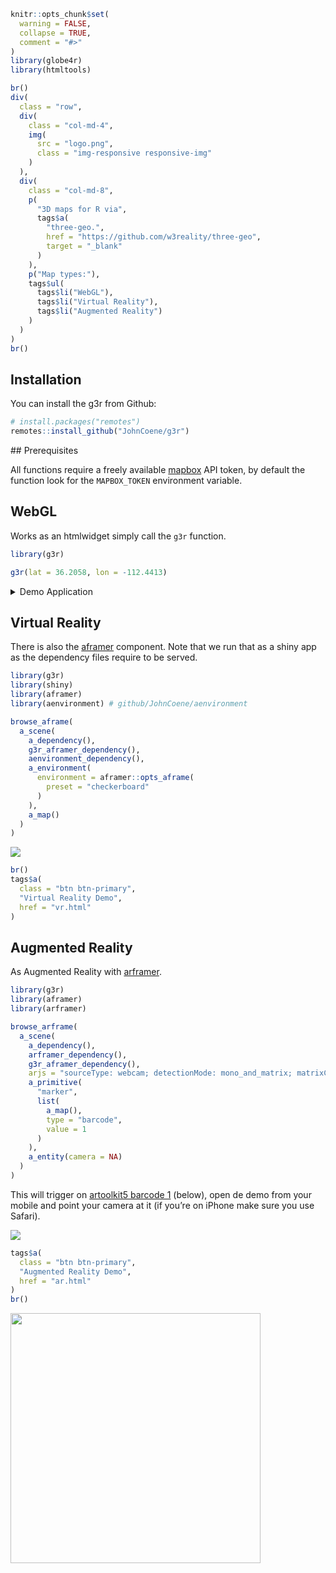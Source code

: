 <!-- badges: start -->
<!-- badges: end -->

```r
knitr::opts_chunk$set(
  warning = FALSE,
  collapse = TRUE,
  comment = "#>"
)
library(globe4r)
library(htmltools)
```

```r
br()
div(
  class = "row",
  div(
    class = "col-md-4",
    img(
      src = "logo.png",
      class = "img-responsive responsive-img"
    )
  ),
  div(
    class = "col-md-8",
    p(
      "3D maps for R via",
      tags$a(
        "three-geo.", 
        href = "https://github.com/w3reality/three-geo", 
        target = "_blank"
      )
    ),
    p("Map types:"),
    tags$ul(
      tags$li("WebGL"),
      tags$li("Virtual Reality"),
      tags$li("Augmented Reality")
    )
  )
)
br()
```

## Installation

You can install the g3r from Github:

```r
# install.packages("remotes")
remotes::install_github("JohnCoene/g3r")
```

## Prerequisites

All functions require a freely available [mapbox](https://www.mapbox.com/) API token, by default the function look for the `MAPBOX_TOKEN` environment variable.

## WebGL

Works as an htmlwidget simply call the `g3r` function.

```r
library(g3r)

g3r(lat = 36.2058, lon = -112.4413)
```

<details>
<summary>Demo Application</summary>
<p>
```r
g3r::g3r_demo()
```
</p>
</details>

## Virtual Reality

There is also the [aframer](https://aframer.john-coene.com/) component. Note that we run that as a shiny app as the dependency files require to be served.

```r
library(g3r)
library(shiny)
library(aframer)
library(aenvironment) # github/JohnCoene/aenvironment

browse_aframe(
  a_scene(
    a_dependency(),
    g3r_aframer_dependency(),
    aenvironment_dependency(),
    a_environment(
      environment = aframer::opts_aframe(
        preset = "checkerboard"
      )
    ),
    a_map()
  )
)
```

![](./man/figures/vr.png)

```r
br()
tags$a(
  class = "btn btn-primary",
  "Virtual Reality Demo",
  href = "vr.html"
)
```

## Augmented Reality

As Augmented Reality with [arframer](https://arframer.john-coene.com/).

```r
library(g3r)
library(aframer)
library(arframer)

browse_arframe(
  a_scene(
    a_dependency(),
    arframer_dependency(),
    g3r_aframer_dependency(),
    arjs = "sourceType: webcam; detectionMode: mono_and_matrix; matrixCodeType: 3x3; debugUIEnabled: false;",
    a_primitive(
      "marker",
      list(
        a_map(),
        type = "barcode",
        value = 1
      )
    ),
    a_entity(camera = NA)
  )
)
```

This will trigger on [artoolkit5 barcode 1](https://raw.githubusercontent.com/artoolkit/artoolkit5/master/doc/patterns/Matrix%20code%203x3%20(72dpi)/1.png) (below), open de demo from your mobile and point your camera at it (if you're on iPhone make sure you use Safari).

![](https://raw.githubusercontent.com/artoolkit/artoolkit5/master/doc/patterns/Matrix%20code%203x3%20(72dpi)/1.png)

```r
tags$a(
  class = "btn btn-primary",
  "Augmented Reality Demo",
  href = "ar.html"
)
br()
```

<img src="./man/figures/ar.jpg" height="400px">
